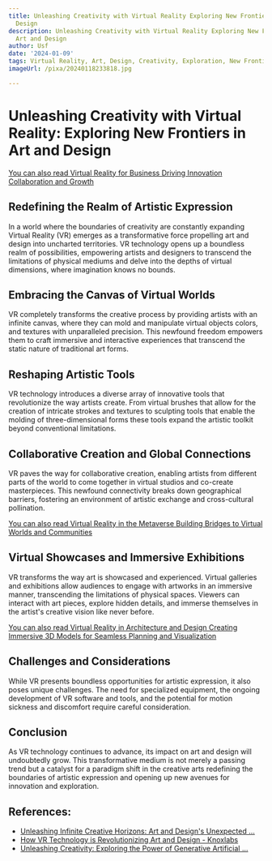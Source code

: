 ```yaml
---
title: Unleashing Creativity with Virtual Reality Exploring New Frontiers in Art and
  Design
description: Unleashing Creativity with Virtual Reality Exploring New Frontiers in
  Art and Design
author: Usf
date: '2024-01-09'
tags: Virtual Reality, Art, Design, Creativity, Exploration, New Frontiers
imageUrl: /pixa/20240118233818.jpg

---
```

# Unleashing  Creativity with Virtual Reality: Exploring New Frontiers in Art and Design

[You can also read Virtual Reality for Business Driving Innovation Collaboration and Growth](Virtual%20Reality%20for%20Business%20Driving%20Innovation%2C%20Collaboration%2C%20and%20Growth)


## Redefining the Realm of Artistic Expression

In  a world where the boundaries of creativity are  constantly expanding Virtual Reality (VR) emerges as a transformative force propelling art and design into uncharted territories. VR technology opens up  a boundless realm of possibilities, empowering artists and designers to transcend the limitations of physical mediums and delve into the depths of virtual dimensions, where imagination knows no  bounds.

## Embracing the Canvas of Virtual Worlds

VR completely transforms the creative  process by providing artists with an infinite canvas, where they can mold and manipulate virtual objects colors,  and textures with unparalleled precision. This newfound freedom empowers them  to  craft  immersive and interactive experiences that  transcend the  static nature of traditional art forms.

## Reshaping  Artistic Tools

VR technology introduces a diverse array of innovative tools that  revolutionize the way artists create.  From virtual brushes that allow for the creation  of intricate strokes and textures to sculpting tools that enable  the molding of three-dimensional  forms these tools expand the artistic toolkit beyond conventional limitations.

## Collaborative Creation and Global Connections

VR paves the way  for collaborative creation, enabling artists from different parts of  the world to come together in virtual studios and co-create masterpieces. This newfound connectivity  breaks down geographical barriers, fostering an environment of artistic  exchange and cross-cultural pollination.

[You can also read Virtual Reality in the Metaverse  Building Bridges to  Virtual Worlds and Communities](Virtual%20Reality%20in%20the%20Metaverse%20Building%20Bridges%20to%20Virtual%20Worlds%20and%20Communities)


## Virtual Showcases and Immersive Exhibitions

VR transforms the way art is showcased and experienced. Virtual galleries and exhibitions allow audiences to engage with artworks in an immersive manner, transcending the limitations of physical spaces. Viewers can interact with art pieces, explore hidden details, and immerse themselves in the  artist's creative vision like never before.

[You can also read Virtual Reality  in Architecture and Design Creating Immersive 3D Models for Seamless  Planning and Visualization](Virtual%20Reality%20in%20Architecture%20and%20Design%20Creating%20Immersive%203D%20Models%20for%20Seamless%20Planning%20and%20Visualization)


## Challenges and Considerations

While  VR presents boundless opportunities for artistic expression,  it also poses unique challenges.  The  need  for  specialized equipment,  the ongoing development of VR software and tools, and the potential for  motion sickness and discomfort  require careful consideration.

## Conclusion

As VR technology continues to advance, its impact  on art and design will undoubtedly grow. This transformative medium is not merely a  passing trend but a catalyst for a  paradigm shift in  the creative arts redefining the boundaries of artistic expression and opening up new avenues for innovation and exploration.

## References:
- [Unleashing Infinite Creative Horizons: Art and Design's Unexpected ...](https://medium.com/@regia-marinho/unleashing-infinite-creative-horizons-art-and-designs-unexpected-journey-with-ai-4aab55d75baa)
- [How VR Technology is Revolutionizing Art and Design - Knoxlabs](https://www.knoxlabs.com/blogs/howtovr/unleashing-creativity-how-vr-technology-is-revolutionizing-art-and-design)
- [Unleashing Creativity: Exploring the Power of Generative Artificial ...](https://www.linkedin.com/pulse/unleashing-creativity-exploring-power-generative-umair-mahmood-yukqf)
